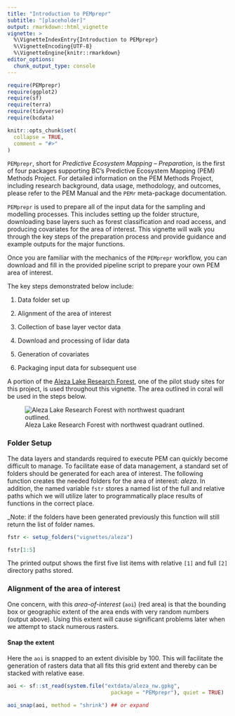 ```yaml
---
title: "Introduction to PEMprepr"
subtitle: "[placeholder]"
output: rmarkdown::html_vignette
vignette: >
  %\VignetteIndexEntry{Introduction to PEMprepr}
  %\VignetteEncoding{UTF-8}
  %\VignetteEngine{knitr::rmarkdown}
editor_options:
  chunk_output_type: console
---
```


```r

require(PEMprepr)
require(ggplot2)
require(sf)
require(terra)
require(tidyverse)
require(bcdata)

knitr::opts_chunk$set(
  collapse = TRUE,
  comment = "#>"
)
```

`PEMprepr`, short for *Predictive Ecosystem Mapping -- Preparation*, is the first of four packages supporting BC's Predictive Ecosystem Mapping (PEM) Methods Project. For detailed information on the PEM Methods Project, including research background, data usage, methodology, and outcomes, please refer to the PEM Manual and the `PEMr` meta-package documentation.

`PEMprepr` is used to prepare all of the input data for the sampling and modelling processes. This includes setting up the folder structure, downloading base layers such as forest classification and road access, and producing covariates for the area of interest. This vignette will walk you through the key steps of the preparation process and provide guidance and example outputs for the major functions.

Once you are familiar with the mechanics of the `PEMprepr` workflow, you can download and fill in the provided pipeline script to prepare your own PEM area of interest.

The key steps demonstrated below include:

(1) Data folder set up

(2) Alignment of the area of interest

(3) Collection of base layer vector data

(5) Download and processing of lidar data

(6) Generation of covariates

(7) Packaging input data for subsequent use

A portion of the [Aleza Lake Research Forest](www.aleza.unbc.ca), one of the pilot study sites for this project, is used throughout this vignette. The area outlined in coral will be used in the steps below.


![Aleza Lake Research Forest with northwest quadrant outlined.](aleza.png)


###  Folder Setup

The data layers and standards required to execute PEM can quickly become difficult to manage. To facilitate ease of data management, a standard set of folders should be generated for each area of interest. The following function creates the needed folders for the area of interest: *aleza*. In addition, the named variable `fstr` stores a named list of the full and relative paths which we will utilize later to programmatically place results of functions in the correct place.

\_Note: if the folders have been generated previously this function will
still return the list of folder names.


```r

fstr <- setup_folders("vignettes/aleza")

fstr[1:5]

```

The printed output shows the first five list items with relative `[1]` and full `[2]` directory paths stored.


### Alignment of the area of interest

One concern, with this *area-of-interest* (`aoi`) (red area) is that the
bounding box or geographic extent of the area ends with very random
numbers (output above). Using this extent will cause significant
problems later when we attempt to stack numerous rasters.

#### Snap the extent

Here the `aoi` is snapped to an extent divisible by 100. This will
facilitate the generation of rasters data that all fits this grid extent
and thereby can be stacked with relative ease.

```r
aoi <- sf::st_read(system.file("extdata/aleza_nw.gpkg", 
                                 package = "PEMprepr"), quiet = TRUE)

aoi_snap(aoi, method = "shrink") ## or expand
```

